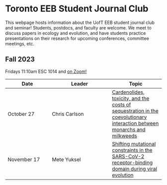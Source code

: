 # Toronto EEB Student Journal Club

This webpage hosts information about the UofT EEB student journal club and seminar! Students, postdocs, and faculty are welcome. We meet to discuss papers in ecology and evolution, and have students practice presentations on their research for upcoming conferences, committee meetings, etc.

## Fall 2023

Fridays 11:10am ESC 1014 and [on Zoom!](https://utoronto.zoom.us/j/88434544627)

| Date | Leader | Topic |
|------|--------|-------|
| October 27 | Chris Carlson | [Cardenolides, toxicity, and the costs of sequestration in the coevolutionary interaction between monarchs and milkweeds](https://www.pnas.org/doi/abs/10.1073/pnas.2024463118) |
| November 17 | Mete Yuksel | [Shifting mutational constraints in the SARS-CoV-2 receptor-binding domain during viral evolution](https://www.science.org/doi/full/10.1126/science.abo7896) |